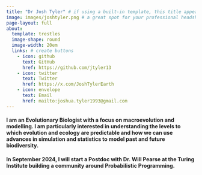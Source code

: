 ```yaml
---
title: "Dr Josh Tyler" # if using a built-in template, this title appears under your photo
image: images/joshtyler.png # a great spot for your professional headshot :) 
page-layout: full
about: 
  template: trestles 
  image-shape: round
  image-width: 20em
  links: # create buttons
    - icon: github
      text: GitHub
      href: https://github.com/jtyler13
    - icon: twitter
      text: Twitter
      href: https://x.com/JoshTylerEarth
    - icon: envelope
      text: Email
      href: mailto:joshua.tyler1993@gmail.com
---
```


#### I am an Evolutionary Biologist with a focus on macroevolution and modelling. I am particularly interested in understanding the levels to which evolution and ecology are predictable and how we can use advances in simulation and statistics to model past and future biodiversity.

#### In September 2024, I will start a Postdoc with Dr. Will Pearse at the Turing Institute building a community around Probabilistic Programming.
